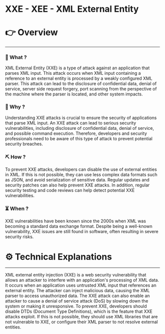 # XXE - XEE - XML External Entity


# 👉 Overview

---

### 👀 What ?

XML External Entity (XXE) is a type of attack against an application that parses XML input. This attack occurs when XML input containing a reference to an external entity is processed by a weakly configured XML parser. This attack can lead to the disclosure of confidential data, denial of service, server side request forgery, port scanning from the perspective of the machine where the parser is located, and other system impacts.


### 🧐 Why ?

Understanding XXE attacks is crucial to ensure the security of applications that parse XML input. An XXE attack can lead to serious security vulnerabilities, including disclosure of confidential data, denial of service, and possible command execution. Therefore, developers and security professionals need to be aware of this type of attack to prevent potential security breaches.


### ⛏️ How ?

To prevent XXE attacks, developers can disable the use of external entities in XML. If this is not possible, they can use less complex data formats such as JSON, and avoid serialization of sensitive data. Regular updates and security patches can also help prevent XXE attacks. In addition, regular security testing and code reviews can help detect potential XXE vulnerabilities.


### ⏳ When ?

XXE vulnerabilities have been known since the 2000s when XML was becoming a standard data exchange format. Despite being a well-known vulnerability, XXE issues are still found in software, often resulting in severe security risks.


# ⚙️ Technical Explanations

---

XML external entity injection (XXE) is a web security vulnerability that allows an attacker to interfere with an application's processing of XML data. It occurs when an application uses untrusted XML input that references an external entity. The attacker can inject malicious data, causing the XML parser to access unauthorized data. The XXE attack can also enable an attacker to cause a denial of service attack (DoS) by slowing down the system or making it unresponsive. To prevent XXE, developers should disable DTDs (Document Type Definitions), which is the feature that XXE attacks exploit. If this is not possible, they should use XML libraries that are not vulnerable to XXE, or configure their XML parser to not resolve external entities.
